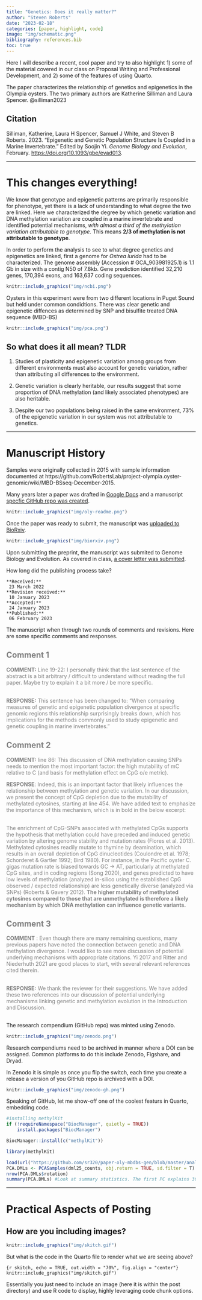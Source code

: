 ```yaml
---
title: "Genetics: Does it really matter?"
author: "Steven Roberts"
date: "2023-02-18"
categories: [paper, highlight, code]
image: "img/schematic.png"
bibliography: references.bib
toc: true
---
```


Here I will describe a recent, cool paper and try to also highlight 1) some of the material covered in our class on Proposal Writing and Professional Development, and 2) some of the features of using Quarto.

The paper characterizes the relationship of genetics and epigenetics in the Olympia oysters. The two primary authors are Katherine Silliman and Laura Spencer. @silliman2023

::: callout-note
## Citation

Silliman, Katherine, Laura H Spencer, Samuel J White, and Steven B Roberts. 2023. "Epigenetic and Genetic Population Structure Is Coupled in a Marine Invertebrate." Edited by Soojin Yi. *Genome Biology and Evolution*, February. <https://doi.org/10.1093/gbe/evad013>.
:::

------------------------------------------------------------------------

# This changes everything!

We know that genotype and epigenetic patterns are primarily responsible for phenotype, yet there is a lack of understanding to what degree the two are linked. Here we characterized the degree by which genetic variation and DNA methylation variation are coupled in a marine invertebrate and identified potential mechanisms, *with almost a third of the methylation variation attributable to genotype.* This means **2/3 of methylation is not attributable to genotype**.

In order to perform the analysis to see to what degree genetics and epigenetics are linked, first a genome for *Ostrea lurida* had to be characterized. The genome assembly (Accession \# GCA_903981925.1) is 1.1 Gb in size with a contig N50 of 7.8kb. Gene prediction identified 32,210 genes, 170,394 exons, and 163,637 coding sequences.

```r
knitr::include_graphics("img/ncbi.png")
```

Oysters in this experiment were from two different locations in Puget Sound but held under common condidtions. There was clear genetic and epigenetic diffences as determined by SNP and bisulfite treated DNA sequence (MBD-BS)

```r
knitr::include_graphics("img/pca.png")
```

## So what does it all mean? TLDR

1.  Studies of plasticity and epigenetic variation among groups from different environments must also account for genetic variation, rather than attributing all differences to the environment.

2.  Genetic variation is clearly heritable, our results suggest that some proportion of DNA methylation (and likely associated phenotypes) are also heritable.

3.  Despite our two populations being raised in the same environment, 73% of the epigenetic variation in our system was not attributable to genetics.

------------------------------------------------------------------------

# Manuscript History

Samples were originally collected in 2015 with sample information documented at https://github.com/RobertsLab/project-olympia.oyster-genomic/wiki/MBD-BSseq-December-2015.

Many years later a paper was drafted in [Google Docs](https://docs.google.com/document/d/1HKIAAIzJ2-t86US8GY5PD12z7aNsKZSnt25u8QJOiaY/edit#heading=h.g1af6wc1kuxs) and a manuscript [specfic GitHub repo was created](https://github.com/sr320/paper-oly-mbdbs-gen).

```r
knitr::include_graphics("img/oly-readme.png")

```

Once the paper was ready to submit, the manuscript was [uploaded to BioRxiv](https://www.biorxiv.org/content/10.1101/2022.03.23.485415v1).

```r
knitr::include_graphics("img/biorxiv.png")

```

Upon submitting the preprint, the manuscript was submited to Genome Biology and Evolution. As covered in class, [a cover letter was submitted](https://github.com/sr320/paper-oly-mbdbs-gen/blob/master/oly-epigen-gen-cover-letter.pdf).

How long did the publishing process take?

    **Received:**
     23 March 2022
    **Revision received:**
     10 January 2023
    **Accepted:**
     24 January 2023
    **Published:**
     06 February 2023

The manuscript when through two rounds of comments and revisions. Here are some specific comments and responses.

::: {.panel-tabset style="color: grey"}
## Comment 1

**COMMENT:** Line 19-22: I personally think that the last sentence of the abstract is a bit arbitrary / difficult to understand without reading the full paper. Maybe try to explain it a bit more / be more specific.

\
**RESPONSE:** This sentence has been changed to: "When comparing measures of genetic and epigenetic population divergence at specific genomic regions this relationship surprisingly breaks down, which has implications for the methods commonly used to study epigenetic and genetic coupling in marine invertebrates."

## Comment 2

**COMMENT:** line 86: This discussion of DNA methylation causing SNPs needs to mention the most important factor: the high mutability of mC relative to C (and basis for methylation effect on CpG o/e metric).\

**RESPONSE**: Indeed, this is an important factor that likely influences the relationship between methylation and genetic variation. In our discussion, we present the concept of CpG depletion due to the mutability of methylated cytosines, starting at line 454. We have added text to emphasize the importance of this mechanism, which is in bold in the below excerpt: 

\
The enrichment of CpG-SNPs associated with methylated CpGs supports the hypothesis that methylation could have preceded and induced genetic variation by altering genome stability and mutation rates (Flores et al. 2013). Methylated cytosines readily mutate to thymine by deamination, which results in an overall depletion of CpG dinucleotides (Coulondre et al. 1978; Schorderet & Gartler 1992; Bird 1980). For instance, in the Pacific oyster C. gigas mutation rate is biased towards GC -\> AT, particularly at methylated CpG sites, and in coding regions (Song 2020), and genes predicted to have low levels of methylation (analyzed in-silico using the established CpG observed / expected relationship) are less genetically diverse (analyzed via SNPs) (Roberts & Gavery 2012). **The higher mutability of methylated cytosines compared to those that are unmethylated is therefore a likely mechanism by which DNA methylation can influence genetic variants.**

## Comment 3

**COMMENT** : Even though there are many remaining questions, many previous papers have noted the connection between genetic and DNA methylation divergence. I would like to see more discussion of potential underlying mechanisms with appropriate citations. Yi 2017 and Ritter and Niederhuth 2021 are good places to start, with several relevant references cited therein.

\
**RESPONSE:** We thank the reviewer for their suggestions. We have added these two references into our discussion of potential underlying mechanisms linking genetic and methylation evolution in the Introduction and Discussion.

## 
:::

The research compendium (GitHub repo) was minted using Zenodo.

```r
knitr::include_graphics("img/zenodo.png")
```

::: callout-important
Research compendiums need to be archived in manner where a DOI can be assigned. Common platforms to do this include Zenodo, Figshare, and Dryad.
:::

In Zenodo it is simple as once you flip the switch, each time you create a release a version of you GitHub repo is archived with a DOI.

```r
knitr::include_graphics("img/zenodo-gh.png")
```

Speaking of GitHub, let me show-off one of the coolest featurs in Quarto, embedding code.

```r
#installing methylKit
if (!requireNamespace("BiocManager", quietly = TRUE))
    install.packages("BiocManager")

BiocManager::install(c("methylKit"))
```

```r
library(methylKit)
```

```r
load(url("https://github.com/sr320/paper-oly-mbdbs-gen/blob/master/analyses/DMLs/R-objects/dml25_counts?raw=true"))
PCA.DMLs <- PCASamples(dml25_counts, obj.return = TRUE, sd.filter = T) #Run a PCA analysis on percent methylation for all samples. methylKit uses prcomp to create the PCA matrix
nrow(PCA.DMLs$rotation)
summary(PCA.DMLs) #Look at summary statistics. The first PC explains 36.3% of variation, the second PC explains 8.5% of variation
```

------------------------------------------------------------------------

# Practical Aspects of Posting

## How are you including images?

```r
knitr::include_graphics("img/skitch.gif")

```

But what is the code in the Quarto file to render what we are seeing above?

    {r skitch, echo = TRUE, out.width = "70%", fig.align = "center"}
    knitr::include_graphics("img/skitch.gif")

Essentially you just need to include an image (here it is within the post directory) and use R code to display, highly leveraging code chunk options.
